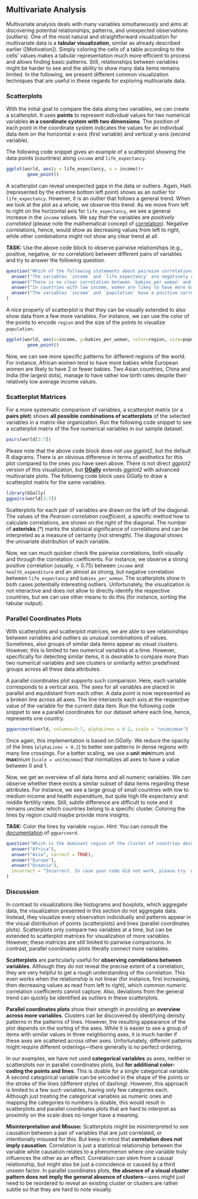 ## Multivariate Analysis

Multivariate analysis deals with many variables simultaneously and aims at discovering potential relationships, patterns, and unexpected observations (outliers). One of the most natural and straightforward visualization for multivariate data is a **tabular visualization**, similar as already described earlier ([Motivation]). Simply coloring the cells of a table according to the cells' values makes a tabular representation much more efficient to process and allows finding basic patterns. Still, relationships between variables might be harder to see and the ability to show many data items remains limited. In the following, we present different common visualization techniques that are useful in these regards for exploring multivariate data.

### Scatterplots

With the initial goal to compare the data along two variables, we can create a scatterplot. It uses **points** to represent individual values for two numerical variables **in a coordinate system with two dimensions**. The position of each point in the coordinate system indicates the values for an individual data item on the horizontal x-axis (first variable) and vertical y-axis (second variable).

The following code snippet gives an example of a scatterplot showing the data points (countries) along `income` and `life_expectancy`.

```r
ggplot(world, aes(y = life_expectancy, x = income))+ 
        geom_point()
```

A scatterplot can reveal unexpected gaps in the data or outliers. Again, Haiti (represented by the extreme bottom left point) shows as an outlier for `life_expectancy`. However, it is an outlier that follows a general trend. When we look at the plot as a whole, we observe this trend: As we move from left to right on the horizontal axis for `life_expectancy`, we see a general increase in the `income` values. We say that the variables are *positively correlated* (please note the mathematical concept of [correlation](https://en.wikipedia.org/wiki/Correlation)). Negative correlations, hence, would show as decreasing values from left to right, while other combinations might not show any clear trend at all.

**TASK:** Use the above code block to observe pairwise relationships (e.g., positive, negative, or no correlation) between different pairs of variables and try to answer the following question.

```r
question("Which of the following statements about pairwise correlations is true?",
  answer("The variables `income` and `life_expectancy` are negatively correlated."),
  answer("There is no clear correlation between `babies_per_woman` and `life_expectancy`."),
  answer("In countries with low income, women are likey to have more babies.", correct = TRUE),
  answer("The variables `income` and `population` have a positive correlation.")
)
```

<!-- A scatterplot can also reveal different groups (often referred to as **clusters**) of data points based on how similar their values are to other data points. -->

A nice property of scatterplot is that they can be visually extended to also show data from a few more variables. For instance, we can use the color of the points to encode `region` and the size of the points to visualize `population`.

```r
ggplot(world, aes(x=income, y=babies_per_woman, color=region, size=population))+
        geom_point()
```

Now, we can see more specific patterns for different regions of the world. For instance, African women tend to have more babies while European women are likely to have 2 or fewer babies. Two Asian countries, China and India (the largest dots), manage to have rather low birth rates despite their relatively low average income values.

### Scatterplot Matrices

For a more systematic comparison of variables, a scatterplot matrix (or a **pairs plot**) shows **all possible combinations of scatterplots** of the selected variables in a matrix-like organization. Run the following code snippet to see a scatterplot matrix of the five numerical variables in our sample dataset.

```r
pairs(world[3:7])
```

Please note that the above code block does not use *ggplot2*, but the default R diagrams. There is an obvious difference in terms of aesthetics for this plot compared to the ones you have seen above. There is not direct *ggplot2* version of this visualization, but [**GGally**](https://ggobi.github.io/ggally/) extends *ggplot2* with advanced multivariate plots. The following code block uses *GGally* to draw a scatterplot matrix for the same variables.

```r
library(GGally)
ggpairs(world[3:7])
```

Scatterplots for each pair of variables are drawn on the left of the diagonal. The values of the *Pearson correlation coefficient*, a specific method how to calculate correlations, are shown on the right of the diagonal. The number of **asterisks** (\*) marks the statisical significance of correlations and can be interpreted as a measure of certainty (not strength). The diagonal shows the univariate distribution of each variable. 

Now, we can much quicker check the pairwise correlations, both visually and through the correlation coefficients. For instance, we observe a strong positive correlation (usually, > 0.75) between `income` and `health_expenditure` and an almost as strong, but negative correlation between `life_expectancy` and `babies_per_woman`. The scatterplots show in both cases potentially interesting outliers. Unfortunately, the visualization is not interactive and does not allow to directly identify the respective countries, but we can use other means to do this (for instance, sorting the tabular output).

### Parallel Coordinates Plots

With scatterplots and scatterplot matrices, we are able to see relationships between variables and outliers as unusual combinations of values. Sometimes, also groups of similar data items appear as visual clusters. However, this is limited to two numerical variables at a time. However, specifically for detecting similar items, it is desirable to compare more than two numerical variables and see clusters or similarity within predefined groups across all these data attributes. 

A parallel coordinates plot supports such comparison. Here, each variable corresponds to a vertical axis. The axes for all variables are placed in parallel and equidistant from each other. A data point is now represented as a broken line across all axes. The line intersects each axis at the respective value of the variable for the current data item. Run the following code snippet to see a parallel coordinates for our dataset where each line, hence, represents one country.

```r
ggparcoord(world, columns=3:7, alphaLines = 0.2, scale = "uniminmax")
```

Once again, this implementation is based on *GGally*. We reduce the opacity of the lines (`alphaLines = 0.2`) to better see patterns in dense regions with many line crossings. For a better scaling, we use a **uni**t **min**imum and **max**imum (`scale = unitminmax`) that normalizes all axes to have a value between 0 and 1. 

Now, we get an overview of all data items and all numeric variables. We can observe whether there exists a similar subset of data items regarding these attributes. For instance, we see a large group of small countries with low to medium income and health expenditure, but quite high life expectancy and middle fertility rates. Still, subtle difference are difficult to note and it remains unclear which countries belong to a specific cluster. Coloring the lines by region could maybe provide more insights.

**TASK:** Color the lines by variable `region`. *Hint:* You can consult the [documentation](https://ggobi.github.io/ggally/reference/ggparcoord.html?q=parcoord#arguments) of `ggparcoord`.

```r
question("Which is the dominant region of the cluster of countries described above?",
  answer("Africa"),
  answer("Asia", correct = TRUE),
  answer("Europe"),
  answer("Oceania"),
  incorrect = "Incorrect. In case your code did not work, please try `ggparcoord(world, columns=3:7, alphaLines = 0.4, scale = \"uniminmax\", groupColumn = \"region\")`."
)
```

<!-- todo: add dimensionality reduction for cluster analysis -->

### Discussion

In contrast to visualizations like histograms and boxplots, which aggregate data, the visualization presented in this section do not aggregate data. Instead, they visualize every observation individually and patterns appear in the visual distribution of points (scatterplots) and lines (parallel coordinates plots). Scatterplots only compare two variables at a time, but can be extended to scatterplot matrices for visualization of more variables. However, these matrices are still limited to pairwise comparisons. In contrast, parallel coordinates plots literally connect more variables.

**Scatterplots** are particularly useful for **observing correlations between variables**. Although they do not reveal the precise extent of a correlation, they are very helpful to get a rough understanding of the correlation. This even works when the relationship is not linear (for instance, first increasing, then decreasing values as read from left to right), which common numeric correlation coefficients cannot capture. Also, deviations from the general trend can quickly be identified as outliers in these scatterplots. 

**Parallel coordinates plots** show their strength in providing an **overview across more variables**. Clusters can be discovered by identifying density patterns in the patterns of lines. However, the resulting appearance of the plot depends on the sorting of the axes. While it is easier to see a group of items with similar values in three neighboring axes, it is much harder if these axes are scattered across other axes. Unfortunately, different patterns might require different orderings---there generally is no perfect ordering. 

In our examples, we have not used **categorical variables** as axes, neither in scatterplots nor in parallel coordinates plots, but **for additional color-coding the points and lines**. This is doable for a single categorical variable. A second categorical variable can be encoded in the shape of the points or the stroke of the lines (different styles of dashing). However, this approach is limited to a few such variables, having only few categories each. Although just treating the categorical variables as numeric ones and mapping the categories to numbers is doable, this would result in scatterplots and parallel coordinates plots that are hard to interpret as proximity on the scale does no longer have a meaning. 

<!-- todo: discuss categorical vars -->

**Misinterpretation and Misuse:** Scatterplots might be misinterpreted to see causation between a pair of variables that are just correlated, or intentionally misused for this. But keep in mind that **correlation does not imply causation**. Correlation is just a statistical relationship between the variable while causation relates to a phenomenon where one variable truly influences the other as an effect. Correlation can stem from a causal relationship, but might also be just a coincidence or caused by a third unseen factor. In parallel coordinates plots, **the absence of a visual cluster pattern does not imply the general absence of clusters**---axes might just need to be reordered to reveal an existing cluster or clusters are rather subtle so that they are hard to note visually.
